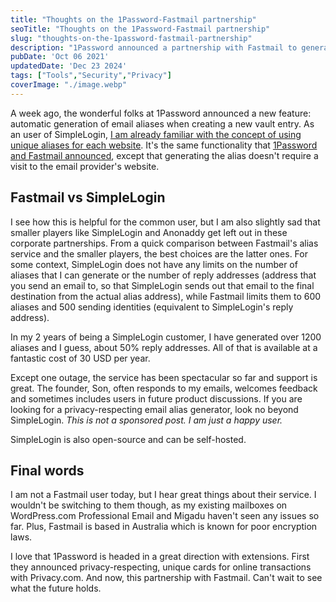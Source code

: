 ```yaml
---
title: "Thoughts on the 1Password-Fastmail partnership"
seoTitle: "Thoughts on the 1Password-Fastmail partnership"
slug: "thoughts-on-the-1password-fastmail-partnership"
description: "1Password announced a partnership with Fastmail to generate unique email aliases within the 1Password apps. But, did you know that SimpleLogin is better?"
pubDate: 'Oct 06 2021'
updatedDate: 'Dec 23 2024'
tags: ["Tools","Security","Privacy"]
coverImage: "./image.webp"
---
```




A week ago, the wonderful folks at 1Password announced a new feature: automatic generation of email aliases when creating a new vault entry. As an user of SimpleLogin, [I am already familiar with the concept of using unique aliases for each website](https://www.arun.blog/post/of-emails-and-aliases/). It's the same functionality that [1Password and Fastmail announced](https://blog.1password.com/fastmail-masked-email/), except that generating the alias doesn't require a visit to the email provider's website.

## Fastmail vs SimpleLogin

I see how this is helpful for the common user, but I am also slightly sad that smaller players like SimpleLogin and Anonaddy get left out in these corporate partnerships. From a quick comparison between Fastmail's alias service and the smaller players, the best choices are the latter ones. For some context, SimpleLogin does not have any limits on the number of aliases that I can generate or the number of reply addresses (address that you send an email to, so that SimpleLogin sends out that email to the final destination from the actual alias address), while Fastmail limits them to 600 aliases and 500 sending identities (equivalent to SimpleLogin's reply address).

In my 2 years of being a SimpleLogin customer, I have generated over 1200 aliases and I guess, about 50% reply addresses. All of that is available at a fantastic cost of 30 USD per year.

<R2Image imageKey="assets/thoughts-on-the-1password-fastmail-partnership-e3f54144-5013-458d-a4c8-a89475ba1d78.png" alt="An image from my SimpleLogin dashboard that shows the number of aliases that I have generated, incoming emails, outbound responses and blocked emails" />

Except one outage, the service has been spectacular so far and support is great. The founder, Son, often responds to my emails, welcomes feedback and sometimes includes users in future product discussions. If you are looking for a privacy-respecting email alias generator, look no beyond SimpleLogin. _This is not a sponsored post. I am just a happy user._

SimpleLogin is also open-source and can be self-hosted.

## Final words

I am not a Fastmail user today, but I hear great things about their service. I wouldn't be switching to them though, as my existing mailboxes on WordPress.com Professional Email and Migadu haven't seen any issues so far. Plus, Fastmail is based in Australia which is known for poor encryption laws.

I love that 1Password is headed in a great direction with extensions. First they announced privacy-respecting, unique cards for online transactions with Privacy.com. And now, this partnership with Fastmail. Can't wait to see what the future holds.
